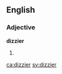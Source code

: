 ==English==

===Adjective===
'''dizzier'''

# {{en-comparative of|dizzy}}

[[ca:dizzier]]
[[sv:dizzier]]
